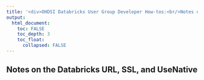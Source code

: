 ---
title: '<div>OHDSI Databricks User Group Developer How-tos:<br/>Notes on the Databricks URL, SSL, and UseNative</div>'
output:
  html_document:
    toc: FALSE
    toc_depth: 3
    toc_float:
      collapsed: FALSE
---

<p>
  <h2>Notes on the Databricks URL, SSL, and UseNative</h2>

</p>